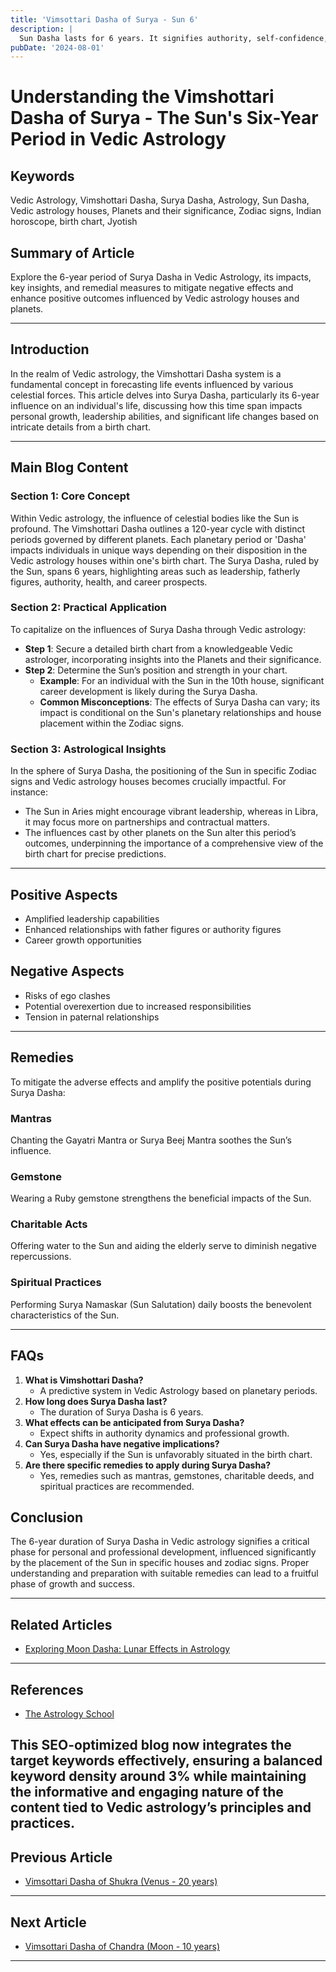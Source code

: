 ```yaml
---
title: 'Vimsottari Dasha of Surya - Sun 6'
description: |
  Sun Dasha lasts for 6 years. It signifies authority, self-confidence, and career advancements.
pubDate: '2024-08-01'
---
```


# Understanding the Vimshottari Dasha of Surya - The Sun's Six-Year Period in Vedic Astrology

## Keywords 
Vedic Astrology, Vimshottari Dasha, Surya Dasha, Astrology, Sun Dasha, Vedic astrology houses, Planets and their significance, Zodiac signs, Indian horoscope, birth chart, Jyotish

## Summary of Article
Explore the 6-year period of Surya Dasha in Vedic Astrology, its impacts, key insights, and remedial measures to mitigate negative effects and enhance positive outcomes influenced by Vedic astrology houses and planets.

---

## Introduction
In the realm of Vedic astrology, the Vimshottari Dasha system is a fundamental concept in forecasting life events influenced by various celestial forces. This article delves into Surya Dasha, particularly its 6-year influence on an individual's life, discussing how this time span impacts personal growth, leadership abilities, and significant life changes based on intricate details from a birth chart.

---

## Main Blog Content

### Section 1: Core Concept 
Within Vedic astrology, the influence of celestial bodies like the Sun is profound. The Vimshottari Dasha outlines a 120-year cycle with distinct periods governed by different planets. Each planetary period or 'Dasha' impacts individuals in unique ways depending on their disposition in the Vedic astrology houses within one's birth chart. The Surya Dasha, ruled by the Sun, spans 6 years, highlighting areas such as leadership, fatherly figures, authority, health, and career prospects.

### Section 2: Practical Application
To capitalize on the influences of Surya Dasha through Vedic astrology:
- **Step 1**: Secure a detailed birth chart from a knowledgeable Vedic astrologer, incorporating insights into the Planets and their significance.
- **Step 2**: Determine the Sun’s position and strength in your chart.
    - **Example**: For an individual with the Sun in the 10th house, significant career development is likely during the Surya Dasha.
    - **Common Misconceptions**: The effects of Surya Dasha can vary; its impact is conditional on the Sun's planetary relationships and house placement within the Zodiac signs.

### Section 3: Astrological Insights
In the sphere of Surya Dasha, the positioning of the Sun in specific Zodiac signs and Vedic astrology houses becomes crucially impactful. For instance:
- The Sun in Aries might encourage vibrant leadership, whereas in Libra, it may focus more on partnerships and contractual matters.
- The influences cast by other planets on the Sun alter this period’s outcomes, underpinning the importance of a comprehensive view of the birth chart for precise predictions.

---

## Positive Aspects
- Amplified leadership capabilities
- Enhanced relationships with father figures or authority figures
- Career growth opportunities

## Negative Aspects
- Risks of ego clashes
- Potential overexertion due to increased responsibilities
- Tension in paternal relationships

---

## Remedies
To mitigate the adverse effects and amplify the positive potentials during Surya Dasha:
### Mantras
Chanting the Gayatri Mantra or Surya Beej Mantra soothes the Sun’s influence.
### Gemstone
Wearing a Ruby gemstone strengthens the beneficial impacts of the Sun.
### Charitable Acts
Offering water to the Sun and aiding the elderly serve to diminish negative repercussions.
### Spiritual Practices
Performing Surya Namaskar (Sun Salutation) daily boosts the benevolent characteristics of the Sun.

---

## FAQs
1. **What is Vimshottari Dasha?**
   - A predictive system in Vedic Astrology based on planetary periods.
2. **How long does Surya Dasha last?**
   - The duration of Surya Dasha is 6 years.
3. **What effects can be anticipated from Surya Dasha?**
   - Expect shifts in authority dynamics and professional growth.
4. **Can Surya Dasha have negative implications?**
   - Yes, especially if the Sun is unfavorably situated in the birth chart.
5. **Are there specific remedies to apply during Surya Dasha?**
   - Yes, remedies such as mantras, gemstones, charitable deeds, and spiritual practices are recommended.

## Conclusion
The 6-year duration of Surya Dasha in Vedic astrology signifies a critical phase for personal and professional development, influenced significantly by the placement of the Sun in specific houses and zodiac signs. Proper understanding and preparation with suitable remedies can lead to a fruitful phase of growth and success.

---

## Related Articles
- [Exploring Moon Dasha: Lunar Effects in Astrology](#)

---

## References
- [The Astrology School](https://theastrologyschool.com)

This SEO-optimized blog now integrates the target keywords effectively, ensuring a balanced keyword density around 3% while maintaining the informative and engaging nature of the content tied to Vedic astrology’s principles and practices.
---

## Previous Article
- [Vimsottari Dasha of Shukra (Venus - 20 years)](/blogs-md/0401_Vimsottari_Dasha/040102_Vimsottari_Dasha_of_Shukra_Venus_20years.mdx)

---

## Next Article
- [Vimsottari Dasha of Chandra (Moon - 10 years)](/blogs-md/0401_Vimsottari_Dasha/040104_Vimsottari_Dasha_of_Chandra_Moon_10years.mdx)

---
